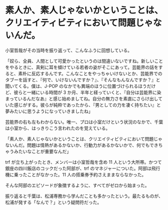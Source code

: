 # 素人か、素人じゃないかということは、クリエイティビティにおいて問題じゃないんだ。

小室哲哉がその当時を振り返って、こんなふうに回想している。

「奴ら、全員、人間として可愛かったというのは間違いないですね。新しいことをやるときに、真剣に耳を傾けている若者の姿がそこにあって。芸能界の話をすると、素朴に反応するんです。こんなことをやっちゃいけないとか、芸能界でのタブーを話すと、『何で、いけないんですか？』、『そんなもんなんですか？』と聞いてくる。僕は、J-POP のなかでも異端のほうに位置づけられるほうだけど、彼らと一緒にいる時間が 3 か月、半年と経っていくと、『自分は芸能界に染まっているんだなあ』と感じ始めましてね。自分の無力さを素直にさらけ出していた感じがする。彼らが純粋であったから、『男としての力を凄く持ちたい』と夢みたいに思うようになっていきましたね」

芸能界の右も左もわからない。唯一、プロは小室だけという状況のなかで、千葉は小室から、はっきりこう言われたのを覚えている。

「素人か、素人じゃないかということは、クリエイティビティにおいて問題じゃないんだ。問題は情熱があるかないか、行動力があるかないかで、何でもできちゃうみたいなことが重要なんだ」

trf が立ち上がったとき、メンバーは小室哲哉を含め 11 人という大所帯。かつて銀座の四川飯店のコックだった阿部が、trf のマネジャーについた。阿部は飛行機に乗ったことがなかった。11 人の搭乗券予約さえままならなかった。

そんな阿部のエピソードが象徴するように、すべてがゼロから始まった。

振り返ると千葉は、松浦専務から学んだことも多かったという。最たるものが、松浦が発する「なんで？」という疑問符だった。
